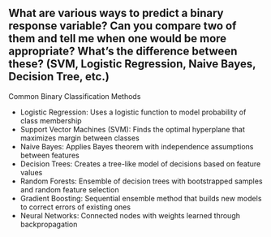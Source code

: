 ## What are various ways to predict a binary response variable? Can you compare two of them and tell me when one would be more appropriate? What’s the difference between these? (SVM, Logistic Regression, Naive Bayes, Decision Tree, etc.)

Common Binary Classification Methods

* Logistic Regression: Uses a logistic function to model probability of class membership
* Support Vector Machines (SVM): Finds the optimal hyperplane that maximizes margin between classes
* Naive Bayes: Applies Bayes theorem with independence assumptions between features
* Decision Trees: Creates a tree-like model of decisions based on feature values
* Random Forests: Ensemble of decision trees with bootstrapped samples and random feature selection
* Gradient Boosting: Sequential ensemble method that builds new models to correct errors of existing ones
* Neural Networks: Connected nodes with weights learned through backpropagation
